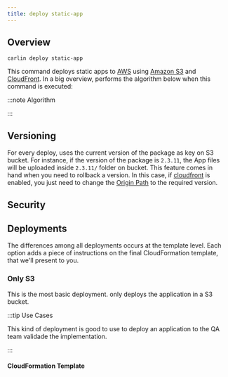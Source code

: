 ```yaml
---
title: deploy static-app
---
```





## Overview

```
carlin deploy static-app
```

This command deploys static apps to [AWS](https://aws.amazon.com/) using [Amazon S3](https://aws.amazon.com/s3/) and [CloudFront](https://aws.amazon.com/cloudfront/). In a big overview, <Carlin /> performs the algorithm below when this command is executed:

:::note Algorithm

<Algorithm algorithm={carlin.comments.deployStaticApp} />

:::

## Versioning

For every deploy, <Carlin /> uses the current version of the package as key on S3 bucket. For instance, if the version of the package is `2.3.11`, the App files will be uploaded inside `2.3.11/` folder on bucket.
This feature comes in hand when you need to rollback a version. In this case, if [cloudfront](#cloudfront) is enabled, you just need to change the [Origin Path](https://docs.aws.amazon.com/AmazonCloudFront/latest/DeveloperGuide/distribution-web-values-specify.html#DownloadDistValuesOriginPath)
to the required version.

## Security

## Deployments

The differences among all deployments occurs at the template level. Each option adds a piece of instructions on the final CloudFormation template, that we'll present to you.

### Only S3

This is the most basic deployment. <Carlin /> only deploys the application in a S3 bucket.

:::tip Use Cases

This kind of deployment is good to use to deploy an application to the QA team validade the implementation.

:::

#### CloudFormation Template

<Template json={carlin.templates.staticAppOnlyS3} />

### CloudFront

:::info

<InnerHTML html={carlin.comments.publishLambdaVersionZipFile} />

:::

<Template json={carlin.templates.staticAppCloudFront} />

The main differences between [Only S3](#only-s3) and [CloudFront](#cloudfront) templates.

- CloudFront restricts S3 bucket access. Only CloudFront has access to S3 in this case.

<Template
  json={
    carlin.templates.staticAppCloudFront.Resources.StaticBucketS3BucketPolicy
      .Properties.PolicyDocument
  }
/>
